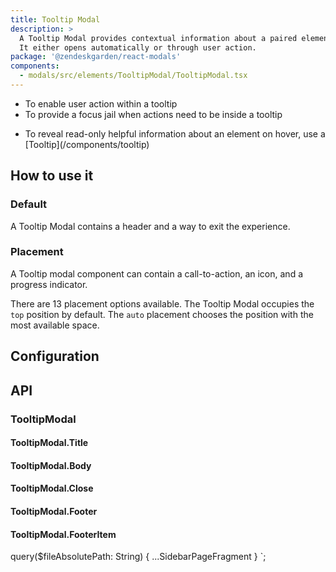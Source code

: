 ```yaml
---
title: Tooltip Modal
description: >
  A Tooltip Modal provides contextual information about a paired element.
  It either opens automatically or through user action.
package: '@zendeskgarden/react-modals'
components:
  - modals/src/elements/TooltipModal/TooltipModal.tsx
---
```


<Usage>
  <Use>
    <ul>
      <li>To enable user action within a tooltip</li>
      <li>To provide a focus jail when actions need to be inside a tooltip</li>
    </ul>
  </Use>
  <Misuse>
    <ul>
      <li>
        <Markdown>
          To reveal read-only helpful information about an element on hover, use a
          [Tooltip](/components/tooltip)
        </Markdown>
      </li>
    </ul>
  </Misuse>
</Usage>

## How to use it

### Default

A Tooltip Modal contains a header and a way to exit the experience.


<CodeExample code={DefaultCode}>
  <Default />
</CodeExample>

### Placement

A Tooltip modal component can contain a call-to-action, an icon, and
a progress indicator.

There are 13 placement options available. The Tooltip Modal occupies the
`top` position by default. The `auto` placement chooses the position
with the most available space.


<CodeExample code={PlacementCode}>
  <Placement />
</CodeExample>

## Configuration

<Configuration reactPackage={props.data.mdx.package} components={props.data.mdx.components} />

## API

### TooltipModal

<PropSheet components={props.data.mdx.components} componentName="TooltipModal" />

#### TooltipModal.Title

#### TooltipModal.Body

#### TooltipModal.Close

#### TooltipModal.Footer

#### TooltipModal.FooterItem


  query($fileAbsolutePath: String) {
    ...SidebarPageFragment
  }
`;
